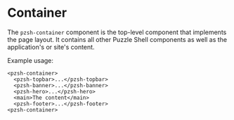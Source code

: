 
<Meta title="Puzzle Shell/Components/Container" />

# Container

The `pzsh-container` component is the top-level component that implements the page layout. It contains all other Puzzle Shell components as well as the application's or site's content.

Example usage:

```
<pzsh-container>
  <pzsh-topbar>...</pzsh-topbar>
  <pzsh-banner>...</pzsh-banner>
  <pzsh-hero>...</pzsh-hero>
  <main>The content</main>
  <pzsh-footer>...</pzsh-footer>
<pzsh-container>
```
